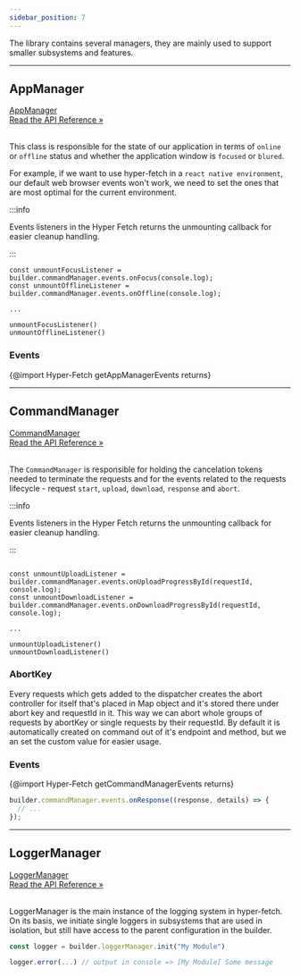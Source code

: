 ```yaml
---
sidebar_position: 7
---
```


The library contains several managers, they are mainly used to support smaller subsystems and features.

---

## AppManager

<a class="api-link" href="/api/Hyper-Fetch/Class/AppManager">
  <div class="api-link-title">AppManager</div>
  <div class="api-link-sub-title">Read the API Reference »</div>
</a>

<br />

This class is responsible for the state of our application in terms of `online` or `offline` status and whether the
application window is `focused` or `blured`.

For example, if we want to use hyper-fetch in a `react native environment`, our default web browser events won't work,
we need to set the ones that are most optimal for the current environment.

:::info

Events listeners in the Hyper Fetch returns the unmounting callback for easier cleanup handling.

:::

```tsx
const unmountFocusListener = builder.commandManager.events.onFocus(console.log);
const unmountOfflineListener = builder.commandManager.events.onOffline(console.log);

...

unmountFocusListener()
unmountOfflineListener()
```

### Events

{@import Hyper-Fetch getAppManagerEvents returns}

---

## CommandManager

<a class="api-link" href="/api/Hyper-Fetch/Class/CommandManager">
  <div class="api-link-title">CommandManager</div>
  <div class="api-link-sub-title">Read the API Reference »</div>
</a>

<br />

The `CommandManager` is responsible for holding the cancelation tokens needed to terminate the requests and for the
events related to the requests lifecycle - request `start`, `upload`, `download`, `response` and `abort`.

:::info

Events listeners in the Hyper Fetch returns the unmounting callback for easier cleanup handling.

:::

```tsx

const unmountUploadListener = builder.commandManager.events.onUploadProgressById(requestId, console.log);
const unmountDownloadListener = builder.commandManager.events.onDownloadProgressById(requestId, console.log);

...

unmountUploadListener()
unmountDownloadListener()
```

### AbortKey

Every requests which gets added to the dispatcher creates the abort controller for itself that's placed in Map object
and it's stored there under abort key and requestId in it. This way we can abort whole groups of requests by abortKey or
single requests by their requestId. By default it is automatically created on command out of it's endpoint and method,
but we an set the custom value for easier usage.

### Events

{@import Hyper-Fetch getCommandManagerEvents returns}

```ts
builder.commandManager.events.onResponse((response, details) => {
  // ...
});
```

---

## LoggerManager

<a class="api-link" href="/api/Hyper-Fetch/Class/LoggerManager">
  <div class="api-link-title">LoggerManager</div>
  <div class="api-link-sub-title">Read the API Reference »</div>
</a>

<br />

LoggerManager is the main instance of the logging system in hyper-fetch. On its basis, we initiate single loggers in
subsystems that are used in isolation, but still have access to the parent configuration in the builder.

```ts
const logger = builder.loggerManager.init("My Module")

logger.error(...) // output in console => [My Module] Some message
```
